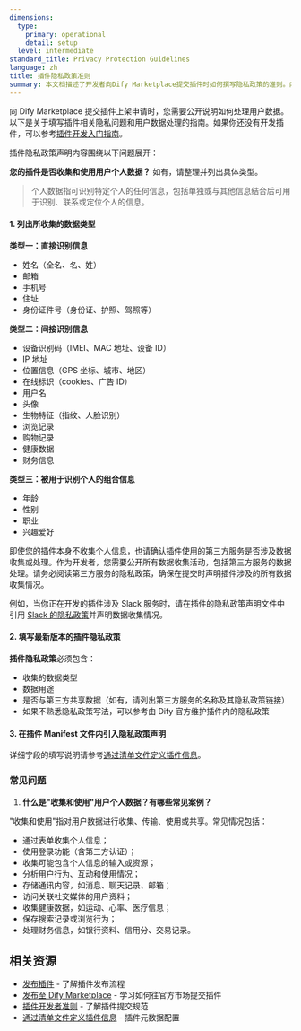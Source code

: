 ```yaml
---
dimensions:
  type:
    primary: operational
    detail: setup
  level: intermediate
standard_title: Privacy Protection Guidelines
language: zh
title: 插件隐私政策准则
summary: 本文档描述了开发者向Dify Marketplace提交插件时如何撰写隐私政策的准则。内容包括如何确认和列出所收集的个人数据类型（直接识别信息、间接识别信息、组合信息）、如何填写插件隐私政策、如何在Manifest文件中引入隐私政策声明，以及相关常见问题的解答。
---
```


向 Dify Marketplace 提交插件上架申请时，您需要公开说明如何处理用户数据。以下是关于填写插件相关隐私问题和用户数据处理的指南。如果你还没有开发插件，可以参考[插件开发入门指南](/plugin_dev_zh/0211-getting-started-dify-tool.zh)。

插件隐私政策声明内容围绕以下问题展开：

**您的插件是否收集和使用用户个人数据？** 如有，请整理并列出具体类型。

> 个人数据指可识别特定个人的任何信息，包括单独或与其他信息结合后可用于识别、联系或定位个人的信息。

#### **1. 列出所收集的数据类型**

**类型一：直接识别信息**

* 姓名（全名、名、姓）
* 邮箱
* 手机号
* 住址
* 身份证件号（身份证、护照、驾照等）

**类型二：间接识别信息**

* 设备识别码（IMEI、MAC 地址、设备 ID）
* IP 地址
* 位置信息（GPS 坐标、城市、地区）
* 在线标识（cookies、广告 ID）
* 用户名
* 头像
* 生物特征（指纹、人脸识别）
* 浏览记录
* 购物记录
* 健康数据
* 财务信息

**类型三：被用于识别个人的组合信息**

* 年龄
* 性别
* 职业
* 兴趣爱好

即使您的插件本身不收集个人信息，也请确认插件使用的第三方服务是否涉及数据收集或处理。作为开发者，您需要公开所有数据收集活动，包括第三方服务的数据处理。请务必阅读第三方服务的隐私政策，确保在提交时声明插件涉及的所有数据收集情况。

例如，当你正在开发的插件涉及 Slack 服务时，请在插件的隐私政策声明文件中引用 [Slack 的隐私政策](https://slack.com/trust/privacy/privacy-policy)并声明数据收集情况。

#### 2. 填写最新版本的插件隐私政策

**插件隐私政策**必须包含：

* 收集的数据类型
* 数据用途
* 是否与第三方共享数据（如有，请列出第三方服务的名称及其隐私政策链接）
* 如果不熟悉隐私政策写法，可以参考由 Dify 官方维护插件内的隐私政策

#### **3. 在插件 Manifest 文件内引入隐私政策声明**

详细字段的填写说明请参考[通过清单文件定义插件信息](/plugin_dev_zh/0411-plugin-info-by-manifest.zh)。

### **常见问题**

1. **什么是"收集和使用"用户个人数据？有哪些常见案例？**

"收集和使用"指对用户数据进行收集、传输、使用或共享。常见情况包括：

* 通过表单收集个人信息；
* 使用登录功能（含第三方认证）；
* 收集可能包含个人信息的输入或资源；
* 分析用户行为、互动和使用情况；
* 存储通讯内容，如消息、聊天记录、邮箱；
* 访问关联社交媒体的用户资料；
* 收集健康数据，如运动、心率、医疗信息；
* 保存搜索记录或浏览行为；
* 处理财务信息，如银行资料、信用分、交易记录。

## 相关资源

- [发布插件](/plugin_dev_zh/0321-release-overview.zh) - 了解插件发布流程
- [发布至 Dify Marketplace](/plugin_dev_zh/0322-release-to-dify-marketplace.zh) - 学习如何往官方市场提交插件
- [插件开发者准则](/plugin_dev_zh/0312-contributor-covenant-code-of-conduct.zh) - 了解插件提交规范
- [通过清单文件定义插件信息](/plugin_dev_zh/0411-plugin-info-by-manifest.zh) - 插件元数据配置
